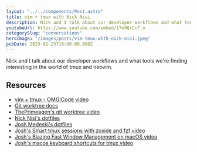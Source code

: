 ```yaml
---
layout: "../../components/Post.astro"
title: vim + tmux with Nick Nisi
description: Nick and I talk about our developer workflows and what tools we're finding interesting with tmux and neovim.
youtubeUrl: https://www.youtube.com/embed/17o9QrCcF_o
categorySlug: "conversations"
heroImage: "/images/posts/vim-tmux-with-nick-nisi.jpeg"
pubDate: 2023-02-23T18:00:00.000Z
---
```


Nick and I talk about our developer workflows and what tools we're finding interesting in the world of tmux and neovim.

## Resources

- [vim + tmux - OMG!Code video](https://www.youtube.com/watch?v=5r6yzFEXajQ)
- [Git worktree docs](https://git-scm.com/docs/git-worktree)
- [ThePrimeagen's git worktree video](https://www.youtube.com/watch?v=2uEqYw-N8uE)
- [Nick Nisi's dotfiles](https://github.com/nicknisi/dotfiles)
- [Josh Medeski's dotfiles](https://github.com/joshmedeski/dotfiles)
- [Josh's Smart tmux sessions with zoxide and fzf video](https://www.youtube.com/watch?v=l_TTxc0AcCw)
- [Josh's Blazing Fast Window Management on macOS video](https://www.youtube.com/watch?v=fYsCAOfGjxE)
- [Josh's macos keyboard shortcuts for tmux video](https://www.youtube.com/watch?v=BLp61-Lq0kQ)
